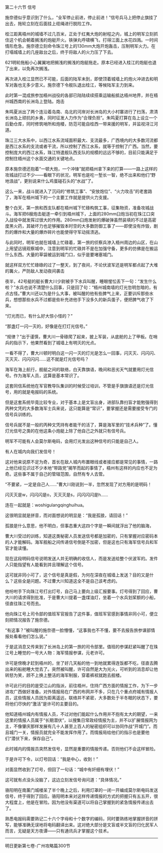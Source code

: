 

第二十六节 信号

施奈德似乎意识到了什么，“全军停止前进，停止前进！”信号兵马上把停止旗挂了出去，拖轮立刻在后面挂上缆绳进行脱险工作。

桂江距离梧州的城墙不过几百米，正处于红夷大炮的射程之内，城上的明军立刻抓住这个机会朝着搁浅的炮艇开火。铁弹丸呼啸横飞，打得江面上水花四溅。一时间情形危急。施奈德立刻命令珠江号上的130mm大炮开炮轰击，压制明军火力。在打塌城墙上的几座敌台之后，终于将敌人的火力压了下去。

621明轮拖船小心翼翼地把搁浅的搁浅的炮艇拖走。原本已经进入桂江的炮艇也退了出来，以免再次搁浅。

再次进入桂江显然已不可能，后面的陆军未到，即使顶着城墙上的炮火冲进去和明军对轰也无多少意义。施奈德下令舰队退出桂江，等候陆军主力到来。

此时第一混成旅参加梧州战役的各部已陆陆续续搭乘运输船抵达梧州地界，并在梧州城西南的长洲岛上登陆。炮击

朱鸣夏派出了两个连沿着岛南、岛北的河岸对长洲岛的大小村寨进行了扫荡，肃清长洲岛上顽抗的乡勇，同时征发人力作为“合理负担”。朱鸣夏打算在岛上设立一个后勤仓库，同时修筑哨所和炮楼，防范可能自桂西一带来援的明军，并监视浔江河道。

珠江三大水系中，以西江水系流域面积最大、支流最多，广西境内的大多数河流都是西江水系的支流或者干流，所以控制了西江水系，就等于控制了广西。当然，要控制庞大的西江水系，珠江特遣舰队西支队的规模的远远不够的，目前只能满足于控制住梧州这个水面交通的关键地点。

原本施奈德还抱着“一顿大炮，一个冲锋”就把梧州拿下来的打算――一路上这样的攻城战打过不少――看眼下的状况，明军也是吃一堑长一智，绝不出来和他们“野地浪战”，更别说来什么鸡蛋碰石头的“水战”了。

这么一来，战斗就进入了沉闷的“修筑工事”、“安放炮位”、“火力攻击”的老套路了，海军在梧州城下的一个主要工作就是提供火力支援。

整个白天，第一旅和西支队都在梧州城下忙碌构筑工事，征集物资，准备攻城战斗。海军把6艘炮击艇逐一牵引到梧州城下，上面的280mm臼炮当初在珠江口突入战役中就发挥过很大的作用。280mm臼炮发射的爆破弹虽然装填的不过是高密度黑火药，其破坏力也足够摧毁本时空的大多数防御工事了――即使没有炸毁，剧烈的爆炸和大量的爆炸碎片也能使得守军动摇溃逃。

与此同时，明军也就在城墙上忙碌着，第一旅的侦察兵渗入梧州周边的山区，在山上用望远镜观察城中，注意到明军的忙碌并不是在加强守备，更多的仿佛是在搬运什么东西。大量的草袋被运到城门口，似乎是要堵塞城门。

就这样双方忙忙碌碌的过了一整天，到了夜间，不论伏波军还是明军都点起了大堆的篝火，严防敌人发动夜间袭击

夜半，42号艇的艇长曹大川少尉被手下水兵叫醒，睡眼惺忪丢下一句：“发生什么啦？”水兵也说不清楚什么回事，只是回了句：“梧州城南墙的灯光忽明忽暗的，有点古怪。”曹大川还以为是什么大事，被叫醒的他有些脾气上来，正要训斥那些水兵，想想那些水兵不过都是些补充进他手下没多久的新兵蛋子，便把脾气收了下来。

“灯光而已，有什么好大惊小怪的？”

“那盏灯一闪一灭的，好像是在打灯光信号。”

“规律？”出于谨慎，曹大川一骨碌爬了起来，披上军装，从底舱的上了甲板。在哨兵的指示下，他果然看到了城墙上有明灭的光点。

一看不得了，曹大川顿时明白这一闪一灭的灯光是怎么一回事，闪灭灭、闪闪闪、灭灭灭、闪闪闪闪……这不就是灯光信号吗？

海军在海上航行，舰艇之间的联络，白天靠旗语，晚间和恶劣天气就要用灯光信号。作为海军人员，这算是基本常识了。

这套同信系统他在军官教导队集训的时候受过培训，不管是手旗旗语还是灯光信号，用的就是电报码的系统。

但是这套系统毕竟比较专业，对于基本上是文盲出身，进部队靠扫盲才能勉强得到丙种文凭的大多数海军士兵来说，这只能算是“常识”，要掌握还是需要接受专门的信号兵训练的。

信号兵就不是一般的丙种文凭持有者能干的活了，算是海军里的“技术兵种”了。懂灯光信号之类的在他这条小炮艇上除了他自己之外就只有信号兵。

明军不可能有人会莫尔斯电码，会用灯光发出这种信号的只能是自己人。

有人在城内向我们发信号！

这对他来说原不足为奇，首长在敌人城内布置眼线或者接应都是常见的事情，一路上他已经见识过不少本地“带路党”揭竿而起的事情了，梧州有这样的内应也不足为奇。这些事不属于自己的管辖范围，自然有专人去管。

“不要紧，一定是自己人……”曹大川刚说到一半，忽然发现了对方用的是明码！

闪灭灭是w，闪闪闪是o，灭灭灭是s，闪闪闪闪是h……

连在一起就是：woshigulangqinghuihua。

这很明显就是拼音，而对面想说的明显是：“我是孤狼，请回话！”

孤狼是什么意思，他不明白，但事态重大这四个字是一瞬间就浮出了他的脑海，

曹大川受过的训练，知道这类秘密人员发送信号都是加密的，只有掌握对应密码本的人才能解码。海军舰船之间传递信号倒是不加密，但是这也只有海军信号兵和军官才能读懂。

现在这段明码信号说明发送人并无明确的收信人，而是发送给整个伏波军的。发件人只能指望有人能看到并且理解这个信号。

这可就非同小可了，这个信号是真是假，为何在深夜在城墙上发送？目的又是什么？这些全是问题。不过曹大川知道这全不是自己该考虑的。

他吩咐手下向珠江号打出灯号，自己马上要向上级汇报要事。灯号得到了回应，曹大川的请求得到批准，于是曹大川提着一盏煤油灯，坐着一个水兵划桨额的小船，径直往珠江号而去。

他向珠江号上司令部的值班军官报告了这件事，值班军官感到事情非同小可，便立刻把情况报告了施奈德。

“有这事？”被叫醒的施奈德一脸懵懂，“这事我也不不懂，要不去报告旅参谋部情报处看看他们怎么说。”

于是这消息又传来到了长洲岛上的第一旅的司令部里。值班的参谋赶紧叫醒了在珠江号上睡觉的一号大人物：海军情报参谋，元老许可。

许可是傍晚才赶到梧州的，坐了好几天船的他一到地就累得连饭都不吃，径直去腾出来的船舱睡大觉去了。突然被叫醒，许可自然是大为光火，可听到的消息却让他转怒为笑，顾不上换上整洁的海军制服，穿着裤衩就跑去舰楼。

许可此行的目的是受江山的指派，前往梧州，住持广西方面的情报工作，为下一步进攻广西做好准备。对外情报局在广西的布网并不多，只在几个重点府城有情报人员，这些情报人员因为距离遥远，联络并不紧密，大多数处于半冬眠的状态下，要将他们尽快的“激活”是许可的主要目的。

他知道梧州城内有情报人员，不过对他们能起什么作用并不抱有太大的期望，一来这里的情报人员属于“长期潜伏”，以搜集日常政经情报为主，并不以扩展情报网为主，不像肇庆那样发展有几十人甚至上百人的秘密组织可以协同作战“开城门”。而且城门一关，情报员就完全不能发挥作用了。而情报局给他们的指示也是要他们“潜伏下来，保存自己”。

此时城内的情报员突然发信号，显然是重要的情报传递。否则他们不会这样冒险。

于是许可下令，以灯号回话：“我是中心，收到！”

对面显然收到了灯号，但回了一句话：“城中有奸细有埋伏！”

这可就有点没头没脑了，这边立刻发信号询问道：“具体情况。”

骆阳明在南薰门城楼呆了半个晚上之后，利用灯罩的一闭一开编成莫尔斯电码发送信号，终于得到了回应。骆阳明本来对这样传递情报的方式的把握只有五五开，很大程度上，他是在冒险。因为他没有渠道可以将自己掌握到的紧急情报传递出去了。

熟悉电报码需要熟记二十六个字母和十个数字的编码，同时要熟练地掌握拼音的拼写，能够准确无误地将电码翻译出来。这对绝大部分是文盲或半文盲的归化民军人而言，无疑是天方夜谭――只有通讯兵才掌握这个技术。

--------------------------------------------------------------------------

明日更新第七卷-广州攻略篇300节

